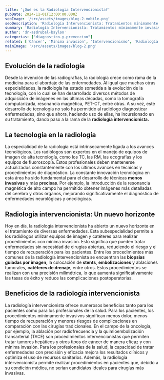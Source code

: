 ```yaml
---
title: '¿Qué es la Radiología Intervencionista?'
pubDate: 2024-11-01T12:00:00.000Z
seoImage: '/src/assets/images/blog-2-mobile.png'
seoDescription: 'Radiología Intervencionista: Tratamientos mínimamente invasivos como biopsias guiadas por imagen, redefiniendo el diagnóstico y tratamiento en medicina moderna.'
summary: 'Radiología Intervencionista: Tratamientos mínimamente invasivos como biopsias guiadas por imagen, redefiniendo el diagnóstico y tratamiento en medicina moderna.'
author: 'dr-asdrubal-baylon'
categorias: ["diagnostico-y-prevencion"]
related: ['Cáncer', 'Mínima invasión', 'Intervencionismo', 'Radiología', 'Radiología Intervencionista', 'Corta estancia', 'Ultrasonido', 'Ecografía', 'Medicina', 'Salud']
mainImage: '/src/assets/images/blog-2.png'
---
```


## Evolución de la radiología


Desde la invención de las radiografías, la radiología crece como rama de la medicina para el abordaje de las enfermedades. Al igual que muchas otras especialidades, la radiología ha estado sometida a la evolución de la tecnología, con lo cual se han desarrollado diversos métodos de adquisición de imágenes en las últimas décadas, como la tomografía computarizada, resonancia magnética, PET-CT, entre otras.  A su vez, este desarrollo de tecnología no solo ha permitido al radiólogo diagnosticar enfermedades, sino que ahora, haciendo uso de ellas, ha incursionado en su tratamiento, dando paso a la rama de la **radiología intervencionista.**


## La tecnología en la radiología

La especialidad de la radiología está intrínsecamente ligada a los avances tecnológicos. Los radiólogos son expertos en el manejo de equipos de imagen de alta tecnología, como los TC, las RM, las ecografías y los equipos de fluoroscopía. Estos profesionales deben mantenerse actualizados constantemente con los últimos avances en técnicas y procedimientos de diagnóstico. La constante innovación tecnológica en esta área ha sido fundamental para el desarrollo de técnicas **menos invasivas** y más **precisas**. Por ejemplo, la introducción de la resonancia magnética de alto campo ha permitido obtener imágenes más detalladas del cerebro y otros órganos, mejorando significativamente el diagnóstico de enfermedades neurológicas y oncológicas.

## Radiología intervencionista: Un nuevo horizonte

Hoy en día, la radiología intervencionista ha abierto un nuevo horizonte en el tratamiento de diversas enfermedades. Esta subespecialidad permite a los radiólogos utilizar equipos de imagen y catéteres para realizar procedimientos con mínima invasión. Esto significa que pueden tratar enfermedades sin necesidad de cirugías abiertas, reduciendo el riesgo y el tiempo de recuperación para los pacientes. Entre los procedimientos más comunes de la radiología intervencionista se encuentran las **biopsias guiadas por imagen**, la colocación de **stents**, **embolizaciones** y ablaciones tumorales, **catéteres de drenaje**, entre otros. Estos procedimientos se realizan con una precisión milimétrica, lo que aumenta significativamente las tasas de éxito y reduce las complicaciones postoperatorias.

## Beneficios de la radiología intervencionista

La radiología intervencionista ofrece numerosos beneficios tanto para los pacientes como para los profesionales de la salud. Para los pacientes, los procedimientos mínimamente invasivos significan menos dolor, menos tiempo de recuperación y menores riesgos de complicaciones en comparación con las cirugías tradicionales. En el campo de la oncología, por ejemplo, la ablación por radiofrecuencia y la quimioembolización transarterial (TACE) son procedimientos intervencionistas que permiten tratar tumores hepáticos y otros tipos de cáncer de manera eficaz y con mínima invasión. Para los profesionales de la salud, la capacidad de tratar enfermedades con precisión y eficacia mejora los resultados clínicos y optimiza el uso de recursos sanitarios. Además, la radiología intervencionista permite realizar procedimientos en pacientes que, debido a su condición médica, no serían candidatos ideales para cirugías más invasivas.

